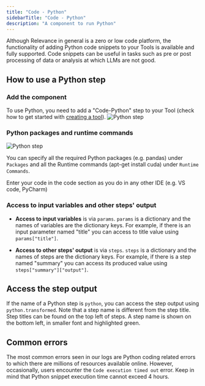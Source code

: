 ```yaml
---
title: "Code - Python"
sidebarTitle: "Code - Python"
description: "A component to run Python"
---
```


Although Relevance in general is a zero or low code platform, the functionality of adding Python code snippets to your Tools is
available and fully supported.
Code snippets can be useful in tasks such as pre or post processing of data or analysis at which LLMs are not good.

## How to use a Python step

### Add the component

To use Python, you need to add a "Code-Python" step to your Tool (check how to get started with
[creating a tool](/build-custom-tools/tool-steps/getting_started.mdx)).
![Python step](/images/build-custom-tools/tool-step/python-code-get-started.png)

### Python packages and runtime commands

![Python step](/images/build-custom-tools/tool-step/python-code-fields.png)

You can specify all the required Python packages (e.g. pandas) under `Packages` and all the
Runtime commands (apt-get install cuda) under `Runtime Commands`.

Enter your code in the code section as you do in any other IDE (e.g. VS code, PyCharm)

### Access to input variables and other steps' output

- **Access to input variables** is via `params`. `params` is a dictionary and the names of variables are the dictionary keys. For example,
  if there is an input parameter named "title" you can access to title value using `params["title"]`.

- **Access to other steps' output** is via `steps`. `steps` is a dictionary and the names of steps are the dictionary keys. For example,
  if there is a step named "summary" you can access its produced value using `steps["summary"]["output"]`.

<Snippet file="components/tools/step-general.mdx" />

## Access the step output

If the name of a Python step is `python`, you can access the step output using `python.transformed`.
Note that a step name is different from the step title. Step titles can be found on the top left
of steps. A step name is shown on the bottom left, in smaller font and highlighted green.

## Common errors

The most common errors seen in our logs are Python coding related errors to which there are millions of resources available online.
However, occasionally, users encounter the `Code execution timed out` error. Keep in mind that Python snippet execution time
cannot exceed 4 hours.
